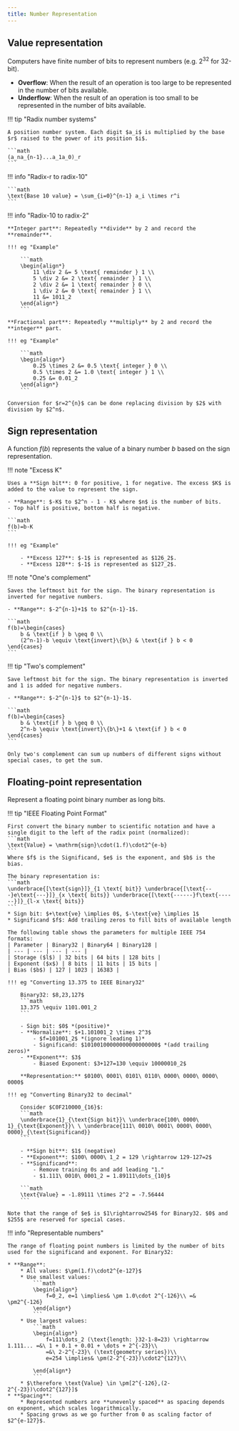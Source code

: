 ```yaml
---
title: Number Representation
---
```


## Value representation

Computers have finite number of bits to represent numbers (e.g. $2^32$ for 32-bit).

- **Overflow**: When the result of an operation is too large to be represented in the number of bits available.
- **Underflow**: When the result of an operation is too small to be represented in the number of bits available.

!!! tip "Radix number systems"

    A position number system. Each digit $a_i$ is multiplied by the base $r$ raised to the power of its position $i$.

    ```math
    (a_na_{n-1}...a_1a_0)_r
    ```

!!! info "Radix-r to radix-10"

    ```math
    \text{Base 10 value} = \sum_{i=0}^{n-1} a_i \times r^i
    ```

!!! info "Radix-10 to radix-2"

    **Integer part**: Repeatedly **divide** by 2 and record the **remainder**.

    !!! eg "Example"

        ```math
        \begin{align*}
            11 \div 2 &= 5 \text{ remainder } 1 \\
            5 \div 2 &= 2 \text{ remainder } 1 \\
            2 \div 2 &= 1 \text{ remainder } 0 \\
            1 \div 2 &= 0 \text{ remainder } 1 \\
            11 &= 1011_2
        \end{align*}
        ```

    **Fractional part**: Repeatedly **multiply** by 2 and record the **integer** part.

    !!! eg "Example"

        ```math
        \begin{align*}
            0.25 \times 2 &= 0.5 \text{ integer } 0 \\
            0.5 \times 2 &= 1.0 \text{ integer } 1 \\
            0.25 &= 0.01_2
        \end{align*}
        ```

    Conversion for $r=2^{n}$ can be done replacing division by $2$ with division by $2^n$.

## Sign representation

A function $f(b)$ represents the value of a binary number $b$ based on the sign representation.

!!! note "Excess K"

    Uses a **Sign bit**: 0 for positive, 1 for negative. The excess $K$ is added to the value to represent the sign.

    - **Range**: $-K$ to $2^n - 1 - K$ where $n$ is the number of bits.
    - Top half is positive, bottom half is negative.

    ```math
    f(b)=b-K
    ```

    !!! eg "Example"

        - **Excess 127**: $-1$ is represented as $126_2$.
        - **Excess 128**: $-1$ is represented as $127_2$.

!!! note "One's complement"

    Saves the leftmost bit for the sign. The binary representation is inverted for negative numbers.

    - **Range**: $-2^{n-1}+1$ to $2^{n-1}-1$.

    ```math
    f(b)=\begin{cases}
        b & \text{if } b \geq 0 \\
        (2^n-1)-b \equiv \text{invert}\{b\} & \text{if } b < 0
    \end{cases}
    ```

!!! tip "Two's complement"

    Save leftmost bit for the sign. The binary representation is inverted and 1 is added for negative numbers.

    - **Range**: $-2^{n-1}$ to $2^{n-1}-1$.

    ```math
    f(b)=\begin{cases}
        b & \text{if } b \geq 0 \\
        2^n-b \equiv \text{invert}\{b\}+1 & \text{if } b < 0
    \end{cases}
    ```

    Only two's complement can sum up numbers of different signs without special cases, to get the sum.

## Floating-point representation

Represent a floating point binary number as long bits.

!!! tip "IEEE Floating Point Format"

    First convert the binary number to scientific notation and have a single digit to the left of the radix point (normalized):
    ```math
    \text{Value} = \mathrm{sign}\cdot(1.f)\cdot2^{e-b}
    ```
    Where $f$ is the Significand, $e$ is the exponent, and $b$ is the bias.
    
    The binary representation is:
    ```math
    \underbrace{[\text{sign}]}_{1 \text{ bit}} \underbrace{[\text{---}e\text{---}]}_{x \text{ bits}} \underbrace{[\text{------}f\text{------}]}_{l-x \text{ bits}}
    ```
    * Sign bit: $+\text{ve} \implies 0$, $-\text{ve} \implies 1$
    * Significand $f$: Add trailing zeros to fill bits of available length

    The following table shows the parameters for multiple IEEE 754 formats:
    | Parameter | Binary32 | Binary64 | Binary128 |
    | --- | --- | --- | --- |
    | Storage ($l$) | 32 bits | 64 bits | 128 bits |
    | Exponent ($x$) | 8 bits | 11 bits | 15 bits |
    | Bias ($b$) | 127 | 1023 | 16383 |

    !!! eg "Converting 13.375 to IEEE Binary32"
        
        Binary32: $8,23,127$
        ```math
        13.375 \equiv 1101.001_2
        ```

        - Sign bit: $0$ *(positive)*
        - **Normalize**: $+1.101001_2 \times 2^3$
            - $f=101001_2$ *(ignore leading 1)*
            - Significand: $10100100000000000000000$ *(add trailing zeros)*
        - **Exponent**: $3$
            - Biased Exponent: $3+127=130 \equiv 10000010_2$
        
        **Representation:** $0100\ 0001\ 0101\ 0110\ 0000\ 0000\ 0000\ 0000$

    !!! eg "Converting Binary32 to decimal"

        Consider $C0F210000_{16}$:
        ```math
        \underbrace{1}_{\text{Sign bit}}\ \underbrace{100\ 0000\ 1}_{\text{Exponent}}\ \ \underbrace{111\ 0010\ 0001\ 0000\ 0000\ 0000}_{\text{Significand}}
        ```

        - **Sign bit**: $1$ (negative)
        - **Exponent**: $100\ 0000\ 1_2 = 129 \rightarrow 129-127=2$
        - **Significand**: 
            - Remove training 0s and add leading "1."
            - $1.111\ 0010\ 0001_2 = 1.89111\dots_{10}$

        ```math
        \text{Value} = -1.89111 \times 2^2 = -7.56444
        ```
    
    Note that the range of $e$ is $1\rightarrow254$ for Binary32. $0$ and $255$ are reserved for special cases.
    
!!! info "Representable numbers"

    The range of floating point numbers is limited by the number of bits used for the significand and exponent. For Binary32:

    * **Range**: 
        * All values: $\pm(1.f)\cdot2^{e-127}$
        * Use smallest values: 
            ```math
            \begin{align*}
                f=0_2, e=1 \implies& \pm 1.0\cdot 2^{-126}\\ =& \pm2^{-126}
            \end{align*}
            ```
        * Use largest values: 
            ```math
            \begin{align*}
                f=111\dots_2 (\text{length: }32-1-8=23) \rightarrow 1.111... =&\ 1 + 0.1 + 0.01 + \dots + 2^{-23}\\
                =&\ 2-2^{-23}\ (\text{geometry series})\\ 
                e=254 \implies& \pm(2-2^{-23})\cdot2^{127}\\
                
            \end{align*}
            ```
        * $\therefore \text{Value} \in \pm[2^{-126},(2-2^{-23})\cdot2^{127}]$
    * **Spacing**:
        * Represented numbers are **unevenly spaced** as spacing depends on exponent, which scales logarithmically.
        * Spacing grows as we go further from 0 as scaling factor of $2^{e-127}$.
